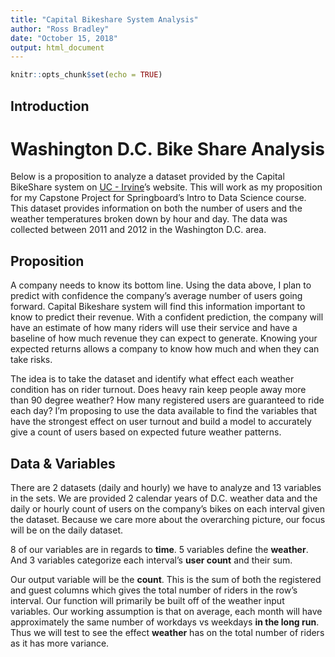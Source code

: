 ```yaml
---
title: "Capital Bikeshare System Analysis"
author: "Ross Bradley"
date: "October 15, 2018"
output: html_document
---
```


```r
knitr::opts_chunk$set(echo = TRUE)
```

## Introduction 

# Washington D.C. Bike Share Analysis

Below is a proposition to analyze a dataset provided by the Capital BikeShare system on [UC - Irvine](https://archive.ics.uci.edu/ml/datasets/Bike+Sharing+Dataset)'s website. This will work as my proposition for my Capstone Project for Springboard's Intro to Data Science course. This dataset provides information on both the number of users and the weather temperatures broken down by hour and day. The data was collected between 2011 and 2012 in the Washington D.C. area.


## Proposition

A company needs to know its bottom line. Using the data above, I plan to predict with confidence the company's average number of users going forward. Capital Bikeshare system will find this information important to know to predict their revenue. With a confident prediction, the company will have an estimate of how many riders will use their service and have a baseline of how much revenue they can expect to generate. Knowing your expected returns allows a company to know how much and when they can take risks. 

The idea is to take the dataset and identify what effect each weather condition has on rider turnout. Does heavy rain keep people away more than 90 degree weather? How many registered users are guaranteed to ride each day? I'm proposing to use the data available to find the variables that have the strongest effect on user turnout and build a model to accurately give a count of users based on expected future weather patterns.

## Data & Variables

There are 2 datasets (daily and hourly) we have to analyze and 13 variables in the sets. We are provided 2 calendar years of D.C. weather data and the daily or hourly count of users on the company's bikes on each interval given the dataset. Because we care more about the overarching picture, our focus will be on the daily dataset.

8 of our variables are in regards to **time**. 5 variables define the **weather**. And 3 variables categorize each interval's **user count** and their sum. 

Our output variable will be the **count**. This is the sum of both the registered and guest columns which gives the total number of riders in the row's interval. Our function will primarily be built off of the weather input variables. Our working assumption is that on average, each month will have approximately the same number of workdays vs weekdays __in the long run__. Thus we will test to see the effect **weather** has on the total number of riders as it has more variance. 
